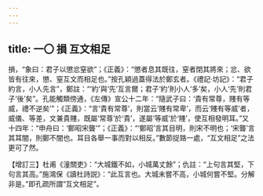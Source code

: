 ```yaml
---
---
---
```

title: 一〇 損 互文相足
---




損，“象曰：君子以懲忿窒欲”；《正義》：“懲者息其既往，窒者閉其將來；忿、欲皆有往來，懲、窒互文而相足也。”按孔穎過蓋得法於鄭玄者。《禮記·坊記》：“君子約言，小人先言”，鄭註：“‘約’與‘先’互言爾；君子‘約’則小人‘多’矣，小人‘先’則君子‘後’矣”。孔能觸類傍通，《左傳》宣公十二年：“隨武子曰：‘貴有常尊，賤有等威，禮不逆矣’”；《正義》：“言‘貴有常尊’，則當云‘賤有常卑’，而云‘賤有等威’者，威儀、等差，文兼貴賤，既屬‘常尊’於‘貴’，遂屬‘等威’於‘賤’，使互相發明耳。”又十四年：“申舟曰：‘鄭昭宋聾’”；《正義》：“‘鄭昭’言其目明，則宋不明也；‘宋聾’言其耳闇，則鄭不闇也。耳目各舉一事而對以相反。”數節捉臵一處，“互文相足”之法更可了然。

【增訂三】杜甫《潼關吏》：“大城鐵不如，小城萬丈餘”；仇註：“上句言其堅，下句言其高。”施鴻保《讀杜詩説》：“此互言也。大城未嘗不高，小城何嘗不堅。分解非是。”即孔疏所謂“互文相足”。